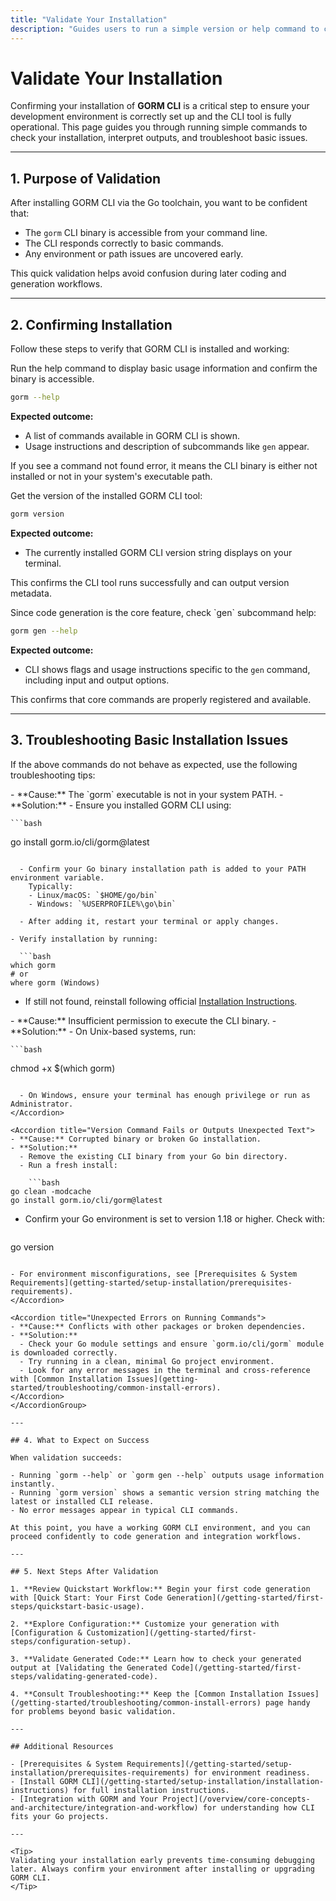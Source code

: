 ```yaml
---
title: "Validate Your Installation"
description: "Guides users to run a simple version or help command to confirm that GORM CLI is installed and functional. This includes troubleshooting basic installation errors and what to expect on success."
---
```


# Validate Your Installation

Confirming your installation of **GORM CLI** is a critical step to ensure your development environment is correctly set up and the CLI tool is fully operational. This page guides you through running simple commands to check your installation, interpret outputs, and troubleshoot basic issues.

---

## 1. Purpose of Validation

After installing GORM CLI via the Go toolchain, you want to be confident that:

- The `gorm` CLI binary is accessible from your command line.
- The CLI responds correctly to basic commands.
- Any environment or path issues are uncovered early.

This quick validation helps avoid confusion during later coding and generation workflows.

---

## 2. Confirming Installation

Follow these steps to verify that GORM CLI is installed and working:

<Steps>
<Step title="Check CLI Version and Help">
Run the help command to display basic usage information and confirm the binary is accessible.

```bash
gorm --help
```

**Expected outcome:**
- A list of commands available in GORM CLI is shown.
- Usage instructions and description of subcommands like `gen` appear.

If you see a command not found error, it means the CLI binary is either not installed or not in your system's executable path.
</Step>

<Step title="Run a Simple Version Check">
Get the version of the installed GORM CLI tool:

```bash
gorm version
```

**Expected outcome:**
- The currently installed GORM CLI version string displays on your terminal.

This confirms the CLI tool runs successfully and can output version metadata.
</Step>

<Step title="Test the `gen` Subcommand Help">
Since code generation is the core feature, check `gen` subcommand help:

```bash
gorm gen --help
```

**Expected outcome:**
- CLI shows flags and usage instructions specific to the `gen` command, including input and output options.

This confirms that core commands are properly registered and available.
</Step>
</Steps>

---

## 3. Troubleshooting Basic Installation Issues

If the above commands do not behave as expected, use the following troubleshooting tips:

<AccordionGroup title="Common Issues and Resolutions">
<Accordion title="Command Not Found or CLI Not Recognized">
- **Cause:** The `gorm` executable is not in your system PATH.
- **Solution:**
  - Ensure you installed GORM CLI using:

    ```bash
go install gorm.io/cli/gorm@latest
```

  - Confirm your Go binary installation path is added to your PATH environment variable.
    Typically:
    - Linux/macOS: `$HOME/go/bin`
    - Windows: `%USERPROFILE%\go\bin`

  - After adding it, restart your terminal or apply changes.

- Verify installation by running:

  ```bash
which gorm
# or
where gorm (Windows)
```

- If still not found, reinstall following official [Installation Instructions](getting-started/setup-installation/installation-instructions).
</Accordion>

<Accordion title="Permission Denied or Access Issues">
- **Cause:** Insufficient permission to execute the CLI binary.
- **Solution:**
  - On Unix-based systems, run:

    ```bash
chmod +x $(which gorm)
```

  - On Windows, ensure your terminal has enough privilege or run as Administrator.
</Accordion>

<Accordion title="Version Command Fails or Outputs Unexpected Text">
- **Cause:** Corrupted binary or broken Go installation.
- **Solution:**
  - Remove the existing CLI binary from your Go bin directory.
  - Run a fresh install:

    ```bash
go clean -modcache
go install gorm.io/cli/gorm@latest
```

  - Confirm your Go environment is set to version 1.18 or higher. Check with:

    ```bash
go version
```

- For environment misconfigurations, see [Prerequisites & System Requirements](getting-started/setup-installation/prerequisites-requirements).
</Accordion>

<Accordion title="Unexpected Errors on Running Commands">
- **Cause:** Conflicts with other packages or broken dependencies.
- **Solution:**
  - Check your Go module settings and ensure `gorm.io/cli/gorm` module is downloaded correctly.
  - Try running in a clean, minimal Go project environment.
  - Look for any error messages in the terminal and cross-reference with [Common Installation Issues](getting-started/troubleshooting/common-install-errors).
</Accordion>
</AccordionGroup>

---

## 4. What to Expect on Success

When validation succeeds:

- Running `gorm --help` or `gorm gen --help` outputs usage information instantly.
- Running `gorm version` shows a semantic version string matching the latest or installed CLI release.
- No error messages appear in typical CLI commands.

At this point, you have a working GORM CLI environment, and you can proceed confidently to code generation and integration workflows.

---

## 5. Next Steps After Validation

1. **Review Quickstart Workflow:** Begin your first code generation with [Quick Start: Your First Code Generation](/getting-started/first-steps/quickstart-basic-usage).

2. **Explore Configuration:** Customize your generation with [Configuration & Customization](/getting-started/first-steps/configuration-setup).

3. **Validate Generated Code:** Learn how to check your generated output at [Validating the Generated Code](/getting-started/first-steps/validating-generated-code).

4. **Consult Troubleshooting:** Keep the [Common Installation Issues](/getting-started/troubleshooting/common-install-errors) page handy for problems beyond basic validation.

---

## Additional Resources

- [Prerequisites & System Requirements](/getting-started/setup-installation/prerequisites-requirements) for environment readiness.
- [Install GORM CLI](/getting-started/setup-installation/installation-instructions) for full installation instructions.
- [Integration with GORM and Your Project](/overview/core-concepts-and-architecture/integration-and-workflow) for understanding how CLI fits your Go projects.

---

<Tip>
Validating your installation early prevents time-consuming debugging later. Always confirm your environment after installing or upgrading GORM CLI.
</Tip>